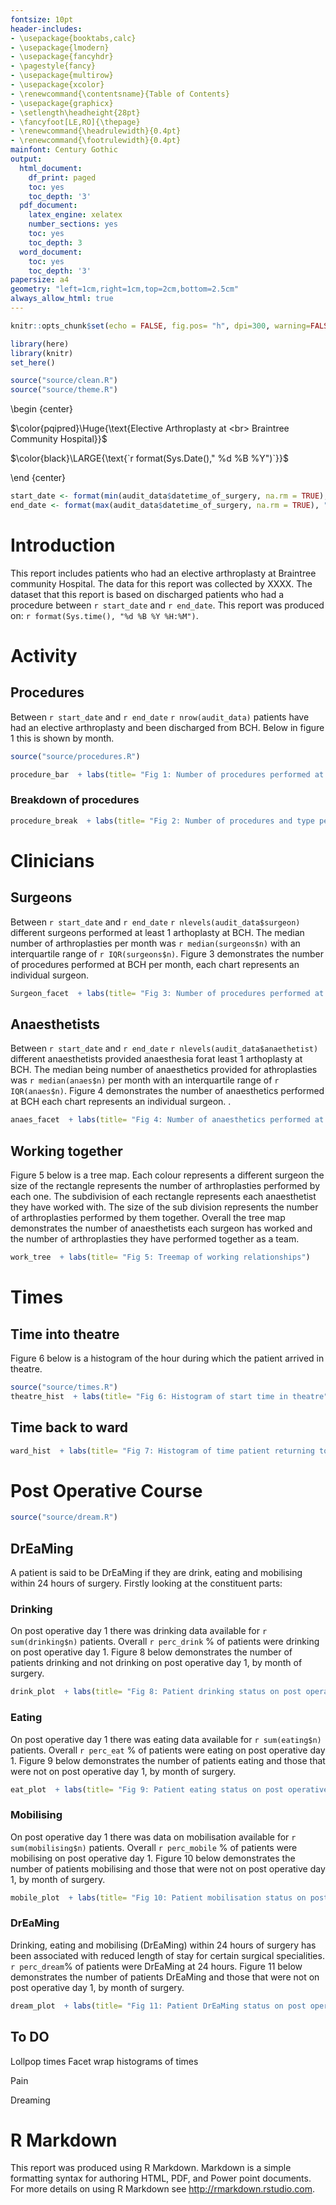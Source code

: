 ```yaml
---
fontsize: 10pt
header-includes:
- \usepackage{booktabs,calc}
- \usepackage{lmodern}
- \usepackage{fancyhdr}
- \pagestyle{fancy}
- \usepackage{multirow}
- \usepackage{xcolor}
- \renewcommand{\contentsname}{Table of Contents}
- \usepackage{graphicx}
- \setlength\headheight{28pt}
- \fancyfoot[LE,RO]{\thepage}
- \renewcommand{\headrulewidth}{0.4pt}
- \renewcommand{\footrulewidth}{0.4pt}
mainfont: Century Gothic
output:
  html_document:
    df_print: paged
    toc: yes
    toc_depth: '3'
  pdf_document:
    latex_engine: xelatex
    number_sections: yes
    toc: yes
    toc_depth: 3
  word_document:
    toc: yes
    toc_depth: '3'
papersize: a4
geometry: "left=1cm,right=1cm,top=2cm,bottom=2.5cm"
always_allow_html: true
---
```


```r
knitr::opts_chunk$set(echo = FALSE, fig.pos= "h", dpi=300, warning=FALSE, message=FALSE, fig.height=3.5, fig.width=7, fig.align='centre')

library(here)
library(knitr)
set_here()

source("source/clean.R")
source("source/theme.R")
```

\pagebreak



\begin {center}

\definecolor{pqipred}{HTML}{931E2F}

$\color{pqipred}\Huge{\text{Elective Arthroplasty at <br> Braintree Community Hospital}}$ 

$\color{black}\LARGE{\text{`r format(Sys.Date()," %d %B %Y")`}}$ 

\end {center}


```r
start_date <- format(min(audit_data$datetime_of_surgery, na.rm = TRUE), "%d %B %Y")
end_date <- format(max(audit_data$datetime_of_surgery, na.rm = TRUE), "%d %B %Y")

```


# Introduction


This report includes patients who had an elective arthroplasty at Braintree community Hospital. The data for this report was collected by XXXX. The dataset that this report is based on discharged patients who had a procedure  between `r start_date` and  `r end_date`.  This report was produced on: `r format(Sys.time(), "%d %B %Y %H:%M")`.


# Activity

## Procedures

Between `r start_date` and  `r end_date` `r nrow(audit_data)` patients have had an elective arthroplasty and been discharged from BCH. Below in figure 1 this is shown by month. 


```r

source("source/procedures.R")

```


```r


procedure_bar  + labs(title= "Fig 1: Number of procedures performed at BCH by month.")

```


### Breakdown of procedures


```r


procedure_break  + labs(title= "Fig 2: Number of procedures and type performed at BCH by month.")

```


# Clinicians

## Surgeons

Between `r start_date` and  `r end_date` `r nlevels(audit_data$surgeon)` different surgeons performed at least 1 arthoplasty at BCH. The median number of arthroplasties per month was `r median(surgeons$n)`  with an interquartile range of `r IQR(surgeons$n)`. Figure 3 demonstrates the number of procedures performed at BCH per month, each chart represents an individual  surgeon. 



```r

Surgeon_facet  + labs(title= "Fig 3: Number of procedures performed at BCH per month by surgeon")

```


## Anaesthetists

Between `r start_date` and  `r end_date` `r nlevels(audit_data$anaethetist)` different anaesthetists provided anaesthesia forat least 1 arthoplasty at BCH. The median being number of anaesthetics provided for athroplasties was  `r median(anaes$n)`  per month with an interquartile range of `r IQR(anaes$n)`. Figure 4 demonstrates the number of anaesthetics performed at BCH each chart represents an individual  surgeon. . 

```r

anaes_facet  + labs(title= "Fig 4: Number of anaesthetics performed at BCH per month by each anaestist")

```

## Working together

Figure 5 below is a tree map. Each colour represents a different surgeon the size of the rectangle represents the number of arthroplasties performed by each one. The subdivision of each rectangle represents each anaesthetist they have worked with. The size of the sub division represents the number of arthroplasties performed by them together. Overall the tree map demonstrates the number of anaesthetists each surgeon has worked and the number of arthroplasties they have performed together as a team. 



```r

work_tree  + labs(title= "Fig 5: Treemap of working relationships")

```
# Times
 
## Time into theatre
 
Figure 6 below is a histogram of the hour during which the patient arrived in theatre.   

```r
source("source/times.R")
theatre_hist  + labs(title= "Fig 6: Histogram of start time in theatre")

```

## Time back to ward


```r

ward_hist  + labs(title= "Fig 7: Histogram of time patient returning to ward")

```


# Post Operative Course


```r
source("source/dream.R")
```

## DrEaMing

A patient is said to be DrEaMing if they are drink, eating and mobilising within 24 hours of surgery. Firstly looking at the constituent parts:

### Drinking

On post operative day 1 there was drinking data available for `r sum(drinking$n)` patients. Overall `r perc_drink` % of patients were drinking on post operative day 1. Figure 8 below demonstrates the number of patients drinking and not drinking on post operative day 1, by month of surgery. 

```r

drink_plot  + labs(title= "Fig 8: Patient drinking status on post operative day 1")

```
### Eating

On post operative day 1 there was eating data available for `r sum(eating$n)` patients. Overall `r perc_eat` % of patients were eating on post operative day 1. Figure 9 below demonstrates the number of patients eating and those that were not  on post operative day 1, by month of surgery. 

```r

eat_plot  + labs(title= "Fig 9: Patient eating status on post operative day 1")

```

### Mobilising

On post operative day 1 there was data on mobilisation available for `r sum(mobilising$n)` patients. Overall `r perc_mobile` % of patients were mobilising on post operative day 1. Figure 10 below demonstrates the number of patients mobilising and those that were not on post operative day 1, by month of surgery. 

```r

mobile_plot  + labs(title= "Fig 10: Patient mobilisation status on post operative day 1")

```

### DrEaMing

Drinking, eating and mobilising (DrEaMing) within 24 hours of surgery has been associated with reduced length of stay for certain surgical specialities. `r perc_dream`% of patients were DrEaMing at 24 hours. Figure 11 below demonstrates the number of patients DrEaMing and those that were not on post operative day 1, by month of surgery.  

```r

dream_plot  + labs(title= "Fig 11: Patient DrEaMing status on post operative day 1")

```

## To DO
Lollpop times
Facet wrap histograms of times

Pain

Dreaming


# R Markdown

This report was produced using R Markdown. Markdown is a simple formatting syntax for authoring HTML, PDF, and Power point documents. For more details on using R Markdown see <http://rmarkdown.rstudio.com>. 

